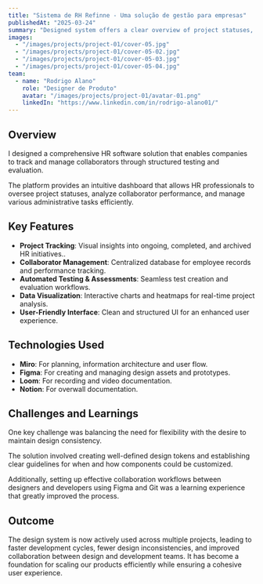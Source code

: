 ```yaml
---
title: "Sistema de RH Refinne - Uma solução de gestão para empresas"
publishedAt: "2025-03-24"
summary: "Designed system offers a clear overview of project statuses, employee assessments, and administrative data."
images:
  - "/images/projects/project-01/cover-05.jpg"
  - "/images/projects/project-01/cover-05-02.jpg"
  - "/images/projects/project-01/cover-05-03.jpg"
  - "/images/projects/project-01/cover-05-04.jpg"
team:
  - name: "Rodrigo Alano"
    role: "Designer de Produto"
    avatar: "/images/projects/project-01/avatar-01.png"
    linkedIn: "https://www.linkedin.com/in/rodrigo-alano01/"
---
```


## Overview

I designed a comprehensive HR software solution that enables companies to track and manage collaborators 
through structured testing and evaluation. 

The platform provides an intuitive dashboard that 
allows HR professionals to oversee project statuses, analyze collaborator performance, 
and manage various administrative tasks efficiently.
## Key Features

- **Project Tracking**: Visual insights into ongoing, completed, and archived HR initiatives..
- **Collaborator Management**: Centralized database for employee records and performance tracking.
- **Automated Testing & Assessments**:  Seamless test creation and evaluation workflows.
- **Data Visualization**: Interactive charts and heatmaps for real-time project analysis.
- **User-Friendly Interface**: Clean and structured UI for an enhanced user experience.

## Technologies Used

- **Miro**: For planning, information architecture and user flow.
- **Figma**: For creating and managing design assets and prototypes.
- **Loom**: For recording and video documentation.
- **Notion**: For overwall documentation.

## Challenges and Learnings

One key challenge was balancing the need for flexibility with the desire to 
maintain design consistency. 


The solution involved creating well-defined design 
tokens and establishing clear guidelines for when and how components could be 
customized. 


Additionally, setting up effective collaboration workflows between designers 
and developers using Figma and Git was a learning experience that greatly 
improved the process.

## Outcome

The design system is now actively used across multiple projects, leading to faster development cycles, fewer design inconsistencies, and improved collaboration between design and development teams. It has become a foundation for scaling our products efficiently while ensuring a cohesive user experience.